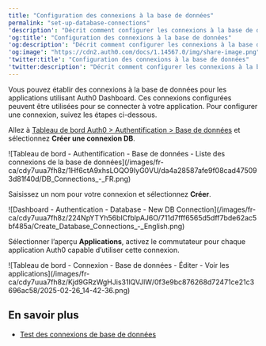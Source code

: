 ```yaml
---
title: "Configuration des connexions à la base de données"
permalink: "set-up-database-connections"
'description': "Décrit comment configurer les connexions à la base de données pour les applications utilisant Auth0 Dashboard."
'og:title': "Configuration des connexions à la base de données"
'og:description': "Décrit comment configurer les connexions à la base de données pour les applications utilisant Auth0 Dashboard."
'og:image': "https://cdn2.auth0.com/docs/1.14567.0/img/share-image.png"
'twitter:title': "Configuration des connexions à la base de données"
'twitter:description': "Décrit comment configurer les connexions à la base de données pour les applications utilisant Auth0 Dashboard."
---
```


Vous pouvez établir des connexions à la base de données pour les applications utilisant <Tooltip href="/docs/docs/fr-ca/glossary?term=auth0-dashboard" tip="Auth0 Dashboard
Principal produit d’Auth0 pour configurer vos services." cta="Voir le glossaire">Auth0 Dashboard</Tooltip>. Ces connexions configurées peuvent être utilisées pour se connecter à votre application. Pour configurer une connexion, suivez les étapes ci-dessous.



<Accordion title="1 Commencer à Auth0 Dashboard">

Allez à [Tableau de bord Auth0 > Authentification > Base de données](http://manage.auth0.com/#/connections/database) et sélectionnez **Créer une connexion DB**.

<Frame>![Tableau de bord - Authentification - Base de données - Liste des connexions de la base de données](/images/fr-ca/cdy7uua7fh8z/1Hf6ctA9xhsLOQO9IyG0VU/da4a28587afe9f08cad475093d81f40d/DB_Connections_-_FR.png)</Frame>

</Accordion>

<Accordion title="2 Nommer la connexion">

Saisissez un nom pour votre connexion et sélectionnez **Créer**.

<Frame>![Dashboard - Authentication - Database - New DB Connection](/images/fr-ca/cdy7uua7fh8z/224NpYTYh56bICfblpAJ6O/711d7fff6565d5dff7bde62ac5bf485a/Create_Database_Connections_-_English.png)</Frame>

</Accordion>

<Accordion title="3 Activer la connexion">

Sélectionner l’aperçu **Applications**, activez le commutateur pour chaque application Auth0 capable d’utiliser cette connexion.

<Frame>![Tableau de bord - Connexion - Base de données - Éditer - Voir les applications](/images/fr-ca/cdy7uua7fh8z/Kjd9GRzWgHJis31lQVJlW/0f3e9bc876268d72471ce21c3696ac58/2025-02-26_14-42-36.png)</Frame>

</Accordion>

## En savoir plus

* [Test des connexions de base de données](/docs/fr-ca/get-started/applications/test-database-connections)